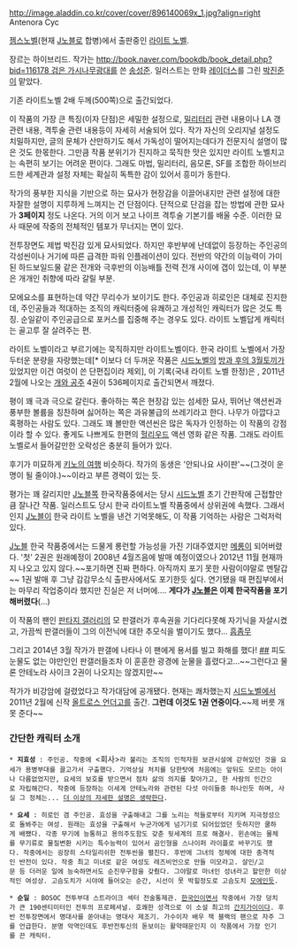 http://image.aladdin.co.kr/cover/cover/896140069x_1.jpg?align=right Antenora Cyc

[[젬스노벨]](현재 [[J노블]]로 합병)에서 출판중인 [[라이트 노벨]].

장르는 하이브리드. 작가는 [[http://book.naver.com/bookdb/book_detail.php?bid=116178 검은 가시나무광대]]를 쓴 [[송성준]]. 일러스트는 만화 [http://book.naver.com/bookdb/book_detail.php?bid=3017465 레이더스]를 그린 [[박진준]]이 맡았다. 

기존 라이트노벨 2배 두께(500쪽)으로 출간되었다.

이 작품의 가장 큰 특징(이자 단점)은 세밀한 설정으로, [[밀리터리]] 관련 내용이나 LA 갱 관련 내용, 격투술 관련 내용등이 자세히 서술되어 있다. 작가 자신의 오리지널 설정도 치밀하지만, 글의 문체가 산만하기도 해서 가독성이 떨어지는데다가 전문지식 설명이 많은 것도 한몫한다. 그만큼 작품 분위기가 진지하고 묵직한 맛은 있지만 라이트 노벨치고는 속편히 보기는 어려운 편이다. 그래도 마법, 밀리터리, 음모론, SF를 조합한 하이브리드한 세계관과 설정 자체는 확실히 독특한 감이 있어서 흥미가 동한다. 

작가의 풍부한 지식을 기반으로 하는 묘사가 현장감을 이끌어내지만 관련 설정에 대한 자잘한 설명이 지루하게 느껴지는 건 단점이다. 단적으로 단검을 잡는 방법에 관한 묘사가 '''3페이지''' 정도 나온다. 거의 이거 보고 나이프 격투술 기본기를 배울 수준. 이러한 묘사 때문에 작중의 전체적인 템포가 무너지는 면이 있다.

전투장면도 제법 박진감 있게 묘사되었다. 하지만 후반부에 난데없이 등장하는 주인공의 각성씬이나 거기에 따른 급격한 파워 인플레이션이 있다. 전반의 약간의 이능력이 가미된 하드보일드물 같은 전개와 극후반의 이능배틀 전력 전개 사이에 갭이 있는데, 이 부분은 개개인 취향에 따라 갈릴 부분.  

모에요소를 표현하는데 약간 무리수가 보이기도 한다. 주인공과 히로인은 대체로 진지한데, 주인공들과 적대하는 조직의 캐릭터중에 유쾌하고 개성적인 캐릭터가 많은 것도 특징. 순일같이 주인공급으로 포커스를 집중해 주는 경우도 있다. 라이트 노벨답게 캐릭터는 골고루 잘 살려주는 편. 

라이트 노벨이라고 부르기에는 묵직하지만 라이트노벨이다. 한국 라이트 노벨에서 가장 두터운 분량을 자랑했는데[* 이보다 더 두꺼운 작품은 [[시드노벨]]의 [[방과 후의 3월토끼]]가 있었지만 이건 여럿이 쓴 단편집이라 제외], 이 기록(국내 라이트 노벨 한정)은 , 2011년 2월에 나오는 [[개와 공주]] 4권이 536페이지로 출간되면서 깨졌다.

평이 꽤 극과 극으로 갈린다. 좋아하는 쪽은 현장감 있는 섬세한 묘사, 뛰어난 액션씬과 풍부한 볼륨을 칭찬하며 싫어하는 쪽은 과유불급의 쓰레기라고 한다. 나무가 아깝다고 혹평하는 사람도 있다. 그래도 꽤 볼만한 액션씬은 많은 독자가 인정하는 이 작품의 강점이라 할 수 있다. 좋게도 나쁘게도 한편의 [[헐리우드]] 액션 영화 같은 작품. 그래도 라이트 노벨로서 들어갈만한 오락성은 충분히 들어가 있다.

후기가 미묘하게 [[키노의 여행]] 비슷하다. 작가의 동생은 '안되나요 사이판'~~(그것이 운명이 될 줄이야.)~~이라고 부른 경력이 있는 듯. 

평가는 꽤 갈리지만 [[J노블]]쪽 한국작품중에서는 당시 [[시드노벨]] 초기 간판작에 근접할만큼 잘나간 작품. 일러스트도 당시 한국 라이트노벨 작품중에서 상위권에 속했다. 그래서인지 [[J노블]]이 한국 라이트 노벨을 낸건 기억못해도, 이 작품 기억하는 사람은 그럭저럭 있다. 

[[J노블]] 한국 작품중에서는 드물게 롱런할 가능성을 가진 기대주였지만 [[메롱]]이 되어버렸다. '첫' 2권은 원래예정이 2008년 4월즈음에 발매 예정이였으나 2012년 11월 현재까지 나오고 있지 않다.~~포기하면 진짜 편하다. 아직까지 포기 못한 사람이야말로 멘탈갑~~ 1권 발매 후 그냥 감감무소식 출판사에서도 포기한듯 싶다. 연기됐을 때 편집부에서는 마무리 작업중이라 했지만 진실은 저 너머에.... '''게다가 [[J노블]]은 이제 한국작품을 포기해버렸다'''(...) 

이 작품의 팬인 [[판타지 갤러리]]의 모 판갤러가 후속권을 기다리다못해 자기닉을 자살시켰고, 가끔씩 판갤러들이 그의 이전닉에 대한 추모식을 벌이기도 했다... [[흠좀무]]

그리고 2014년 3월 작가가 판갤에 나타나 이 팬에게 용서를 빌고 화해를 했다! [http://gall.dcinside.com/board/view/?id=fantasy_new&no=869522 #][http://gall.dcinside.com/board/view/?id=fantasy_new&no=869570 #]
피도 눈물도 없는 야만인인 판갤러들조차 이 훈훈한 광경에 눈물을 흘렸다고...~~그런다고 물론 안테노라 사이크 2권이 나오지는 않겠지만~~

작가가 비강암에 걸렸었다고 작가대담에 공개됐다. 현재는 쾌차했는지 [[시드노벨]]에서 2011년 2월에 신작 [[올트로스 언더고]]를 출간. '''그런데 이것도 1권 연중이다.'''~~제 버릇 개 못 준다~~ 

=== 간단한 캐릭터 소개 === 
 * '''지효성''' : 주인공. 작중에 <회사>라 불리는 조직의 인적자원 보관시설에 갇혀있던 것을 요세가 용병부대를 끌고가서 구출했다. 기억상실 처치를 당한탓에 처음에는 앞뒤도 모르는 아이나 다름없었지만, 요세의 보호를 받으면서 점차 삶의 의지를 찾아가고, 한 사람의 인간으로 자립해간다. 작중에 등장하는 이세계 안테노라와 관련된 다섯 아이들중 하나인듯 하며, 사실 그 정체는... [[더 이상의 자세한 설명은 생략한다]]. 

 * '''요세''' : 히로인 겸 주인공. 효성을 구출해내고 그를 노리는 적들로부터 지키며 지극정성으로 돌봐주는 여성. 원래는 효성을 구출해서 누군가에게 넘기기로 되어있었던 듯하지만 쿨하게 배쨌다. 각종 무기에 능통하고 용의주도함도 갖춘 뒷세계의 프로 해결사. 왼손에는 물체를 무기류로 물질변환 시키는 특수능력이 있어서 곰인형을 스나이퍼 라이플로 바꾸기도 했다. 작중에서는 굉장히 스타일리쉬한 전투씬을 펼친다. 후반에 그녀의 정체에 대한 충격적인 반전이 있다. 작중 최고 미녀로 같은 여성도 레즈비언으로 만들 미모라고. 살인/고문 등 더러운 일에 능숙하면서도 순진무구함을 갖췄다. 그야말로 마녀인 성녀라고 할만한 이상적인 여성상. 고슴도치가 시야에 들어오는 순간, 시선이 못 박힐정도로 고슴도치 [[모에]]인듯.

 * '''순일''' : BOSOC 전투부대 스트라이크 섹터 전술통제관. [[한국인]]이면서 작중에서 가장 덩치가 큰 190센티미터인 전투의 프로페셔널. 호쾌한 성격으로 이 소설 최고의 [[간지]]가이이다. 후반 전투장면에서 명대사를 쏟아내는 명대사 제조기. 가수이자 배우 잭 블랙의 팬으로 자주 그를 언급한다. 분명 악역인데도 후반전투신의 돋보이는 활약때문인지 이 작품에서 가장 인기를 끈 캐릭터. 
